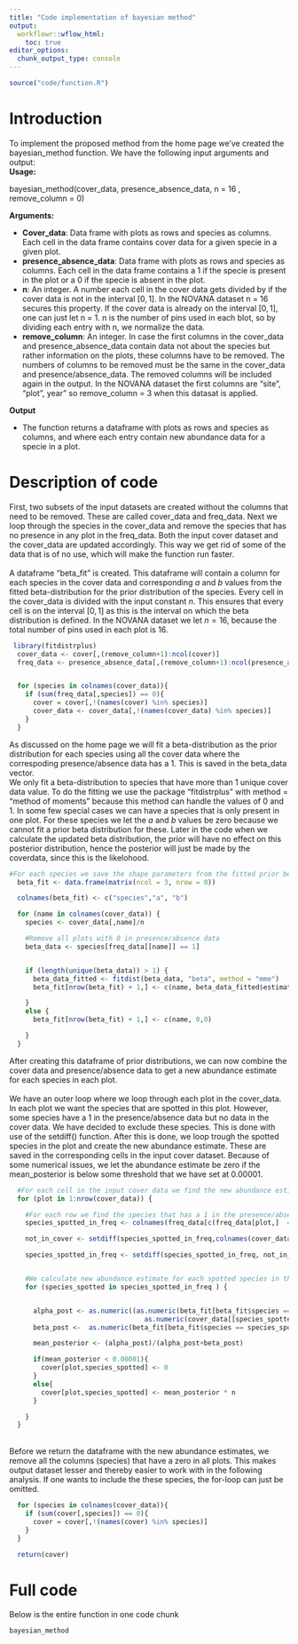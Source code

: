 ```yaml
---
title: "Code implementation of bayesian method"
output:
  workflowr::wflow_html:
    toc: true
editor_options:
  chunk_output_type: console
---
```



```r
source("code/function.R")
```
<h1> Introduction </h1>
To implement the proposed method from the home page we've created the bayesian_method function. We have the following input arguments and output:
<br>
**Usage:**

bayesian_method(cover_data, presence_absence_data, n = 16 , remove_column = 0)

**Arguments:**

* **Cover_data**: Data frame with plots as rows and species as columns. Each cell in the data frame contains cover data for a given specie in a given plot.
* **presence_absence_data**: Data frame with plots as rows and species as columns. Each cell in the data frame contains a 1 if the specie is present in the plot or a 0 if the specie is absent in the plot.
* **n**: An integer. A number each cell in the cover data gets divided by if the cover data is not in the interval $[0,1]$. In the NOVANA dataset n = 16 secures this property. If the cover data is already on the interval $[0,1]$, one can just let n = 1. n is the number of pins used in each blot, so by dividing each entry with n, we normalize the data.
* **remove_column**: An integer. In case the first columns in the cover_data and presence_absence_data contain data not about the species but rather information on the plots, these columns have to be removed. The numbers of columns to be removed must be the same in the cover_data and presence/absence_data. The removed columns will be included again in the  output. In the NOVANA dataset the first columns are "site", "plot", year" so remove_column = 3 when this datasat is applied.

**Output** 

* The function returns a dataframe with plots as rows and species as columns, and where each entry contain new abundance data for a specie in a plot.

<h1>Description of code </h1>
First, two subsets of the input datasets are created without the columns that need to be removed. These are called cover_data and freq_data. Next we loop through the species in the cover_data and remove the species that has no presence in any plot in the freq_data. Both the input cover dataset and the cover_data are updated accordingly. This way we get rid of some of the data that is of no use, which will make the function run faster. 
<br><br>
A dataframe "beta_fit" is created. This dataframe will contain a column for each species in the cover data and corresponding $a$ and $b$ values from the fitted beta-distribution for the prior distribution of the species. Every cell in the cover_data is divided with the input constant $n$. This ensures that every cell is on the interval $[0,1]$ as this is the interval on which the beta distribution is defined. In the NOVANA dataset we let $n = 16$, because the total number of pins used in each plot is 16.
<br>
```r
 library(fitdistrplus)
  cover_data <- cover[,(remove_column+1):ncol(cover)]
  freq_data <- presence_absence_data[,(remove_column+1):ncol(presence_absence_data)]


  for (species in colnames(cover_data)){
    if (sum(freq_data[,species]) == 0){
      cover = cover[,!(names(cover) %in% species)]
      cover_data <- cover_data[,!(names(cover_data) %in% species)]
    }
  }
```

As discussed on the home page we will fit a beta-distribution as the prior distribution for each species using all the cover data where the correspoding presence/absence data has a 1. This is saved in the beta_data vector.
<br>
We only fit a beta-distribution to species that have more than 1 unique cover data value. To do the fitting we use the package "fitdistrplus" with method = "method of moments" because this method can handle the values of 0 and 1. In some few special cases we can have a species that is only present in one plot. For these species we let the $a$ and $b$ values be zero because we cannot fit a prior beta distribution for these. Later in the code when we calculate the updated beta distribution, the prior will have no effect on this posterior distribution, hence the posterior will just be made by the coverdata, since this is the likelohood.
<br>
```r
#For each species we save the shape parameters from the fitted prior beta distribution in a data frame.
  beta_fit <- data.frame(matrix(ncol = 3, nrow = 0))

  colnames(beta_fit) <- c("species","a", "b")

  for (name in colnames(cover_data)) {
    species <- cover_data[,name]/n

    #Remove all plots with 0 in presence/absence data
    beta_data <- species[freq_data[[name]] == 1]


    if (length(unique(beta_data)) > 1) {
      beta_data_fitted <- fitdist(beta_data, "beta", method = "mme")
      beta_fit[nrow(beta_fit) + 1,] <- c(name, beta_data_fitted$estimate[1], beta_data_fitted$estimate[2])

    }
    else {
      beta_fit[nrow(beta_fit) + 1,] <- c(name, 0,0)

    }
  }

```

After creating this dataframe of prior distributions, we can now combine the cover data and presence/absence data to get a new abundance estimate for each species in each plot. 
<br><br>
We have an outer loop where we loop through each plot in the cover_data. In each plot we want the species that are spotted in this plot. However, some species have a 1 in the presence/absence data but no data in the cover data. We have decided to exclude these species. This is done with use of the setdiff() function. After this is done, we loop trough the spotted species in the plot and create the new abundance estimate. These are saved in the corresponding cells in the input cover dataset. Because of some numerical issues, we let the abundance estimate be zero if the mean_posterior is below some threshold that we have set at 0.00001.
<br>
```r
  #For each cell in the input cover data we find the new abundance estimate and save it to this data frame
  for (plot in 1:nrow(cover_data)) {

    #For each row we find the species that has a 1 in the presence/absence data
    species_spotted_in_freq <- colnames(freq_data[c(freq_data[plot,]  == 1)])

    not_in_cover <- setdiff(species_spotted_in_freq,colnames(cover_data))

    species_spotted_in_freq <- setdiff(species_spotted_in_freq, not_in_cover)


    #We calculate new abundance estimate for each spotted species in the plot
    for (species_spotted in species_spotted_in_freq ) {


      alpha_post <- as.numeric((as.numeric(beta_fit[beta_fit$species == species_spotted,]$a) +
                                  as.numeric(cover_data[[species_spotted]][plot]) ))
      beta_post <-  as.numeric(beta_fit[beta_fit$species == species_spotted,]$b) + n - as.numeric(cover_data[[species_spotted]][plot])

      mean_posterior <- (alpha_post)/(alpha_post+beta_post)

      if(mean_posterior < 0.00001){
        cover[plot,species_spotted] <- 0
      }
      else{
        cover[plot,species_spotted] <- mean_posterior * n
      }

    }
  }
```
<br>
Before we return the dataframe with the new abundance estimates, we remove all the columns (species) that have a zero in all plots. This makes output dataset lesser and thereby easier to work with in the following analysis. If one wants to include the these species, the for-loop can just be omitted.
```r
  for (species in colnames(cover_data)){
    if (sum(cover[,species]) == 0){
      cover = cover[,!(names(cover) %in% species)]
    }
  }

  return(cover)
```

<h1>Full code</h1>
Below is the entire function in one code chunk
```r
bayesian_method
```

